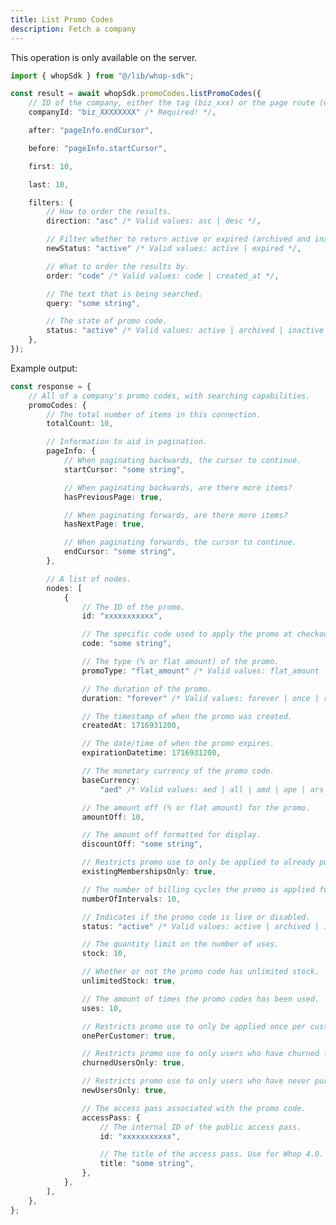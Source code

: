 ```yaml
---
title: List Promo Codes
description: Fetch a company
---
```

<Note>This operation is only available on the server.</Note>
```typescript
import { whopSdk } from "@/lib/whop-sdk";

const result = await whopSdk.promoCodes.listPromoCodes({
	// ID of the company, either the tag (biz_xxx) or the page route (whop-dev)
	companyId: "biz_XXXXXXXX" /* Required! */,

	after: "pageInfo.endCursor",

	before: "pageInfo.startCursor",

	first: 10,

	last: 10,

	filters: {
		// How to order the results.
		direction: "asc" /* Valid values: asc | desc */,

		// Filter whether to return active or expired (archived and inactive).
		newStatus: "active" /* Valid values: active | expired */,

		// What to order the results by.
		order: "code" /* Valid values: code | created_at */,

		// The text that is being searched.
		query: "some string",

		// The state of promo code.
		status: "active" /* Valid values: active | archived | inactive */,
	},
});

```

Example output:

```typescript
const response = {
	// All of a company's promo codes, with searching capabilities.
	promoCodes: {
		// The total number of items in this connection.
		totalCount: 10,

		// Information to aid in pagination.
		pageInfo: {
			// When paginating backwards, the cursor to continue.
			startCursor: "some string",

			// When paginating backwards, are there more items?
			hasPreviousPage: true,

			// When paginating forwards, are there more items?
			hasNextPage: true,

			// When paginating forwards, the cursor to continue.
			endCursor: "some string",
		},

		// A list of nodes.
		nodes: [
			{
				// The ID of the promo.
				id: "xxxxxxxxxxx",

				// The specific code used to apply the promo at checkout.
				code: "some string",

				// The type (% or flat amount) of the promo.
				promoType: "flat_amount" /* Valid values: flat_amount | percentage */,

				// The duration of the promo.
				duration: "forever" /* Valid values: forever | once | repeating */,

				// The timestamp of when the promo was created.
				createdAt: 1716931200,

				// The date/time of when the promo expires.
				expirationDatetime: 1716931200,

				// The monetary currency of the promo code.
				baseCurrency:
					"aed" /* Valid values: aed | all | amd | ape | ars | aud | bam | bgn | bhd | bob | brl | bsd | btc | cad | chf | clp | cop | crc | czk | dkk | dop | dzd | egp | etb | eth | eur | gbp | ghs | gmd | gtq | gyd | hkd | huf | idr | ils | inr | jmd | jod | jpy | kes | khr | krw | kwd | lkr | mad | mdl | mga | mkd | mnt | mop | mur | mxn | myr | nad | ngn | nok | nzd | omr | pen | php | pkr | pln | pyg | qar | ron | rsd | rub | rwf | sar | sek | sgd | thb | tnd | try | ttd | twd | tzs | usd | uyu | uzs | vnd | xcd | xof | zar */,

				// The amount off (% or flat amount) for the promo.
				amountOff: 10,

				// The amount off formatted for display.
				discountOff: "some string",

				// Restricts promo use to only be applied to already purchased memberships.
				existingMembershipsOnly: true,

				// The number of billing cycles the promo is applied for.
				numberOfIntervals: 10,

				// Indicates if the promo code is live or disabled.
				status: "active" /* Valid values: active | archived | inactive */,

				// The quantity limit on the number of uses.
				stock: 10,

				// Whether or not the promo code has unlimited stock.
				unlimitedStock: true,

				// The amount of times the promo codes has been used.
				uses: 10,

				// Restricts promo use to only be applied once per customer.
				onePerCustomer: true,

				// Restricts promo use to only users who have churned from the company before.
				churnedUsersOnly: true,

				// Restricts promo use to only users who have never purchased from the company before.
				newUsersOnly: true,

				// The access pass associated with the promo code.
				accessPass: {
					// The internal ID of the public access pass.
					id: "xxxxxxxxxxx",

					// The title of the access pass. Use for Whop 4.0.
					title: "some string",
				},
			},
		],
	},
};

```
